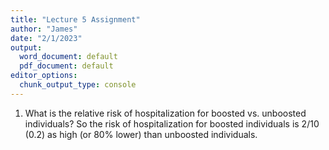 ---
title: "Lecture 5 Assignment"
author: "James"
date: "2/1/2023"
output:
  word_document: default
  pdf_document: default
editor_options:
  chunk_output_type: console
---
1. What is the relative risk of hospitalization for boosted vs. unboosted individuals? So the risk of hospitalization for boosted individuals is 2/10 (0.2) as high (or 80% lower) than unboosted individuals.